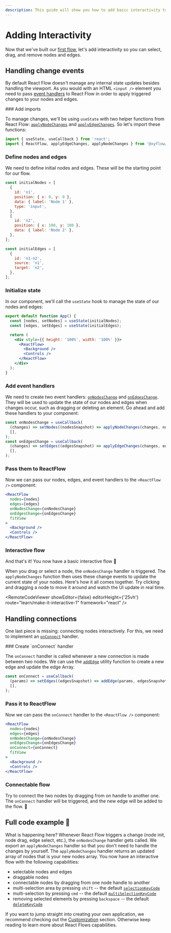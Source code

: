 ```yaml
---
description: This guide will show you how to add basic interactivity to your flow.
---
```



# Adding Interactivity

Now that we've built our [first flow](learn/concepts/building-a-flow), let's add
interactivity so you can select, drag, and remove nodes and edges.

## Handling change events

By default React Flow doesn't manage any internal state updates besides handling the
viewport. As you would with an HTML `<input />` element you need to pass
[event handlers](/api-reference/react-flow#event-handlers) to React Flow in order to apply
triggered changes to your nodes and edges.

 <Steps>
 ### Add imports

To manage changes, we'll be using `useState` with two helper functions from React Flow:
[`applyNodeChanges`](/api-reference/utils/apply-node-changes) and
[`applyEdgeChanges`](/api-reference/utils/apply-edge-changes). So let's import these
functions:

```jsx
import { useState, useCallback } from 'react';
import { ReactFlow, applyEdgeChanges, applyNodeChanges } from '@xyflow/react';
```

### Define nodes and edges

We need to define initial nodes and edges. These will be the starting point for our flow.

```jsx
const initialNodes = [
  {
    id: 'n1',
    position: { x: 0, y: 0 },
    data: { label: 'Node 1' },
    type: 'input',
  },
  {
    id: 'n2',
    position: { x: 100, y: 100 },
    data: { label: 'Node 2' },
  },
];

const initialEdges = [
  {
    id: 'n1-n2',
    source: 'n1',
    target: 'n2',
  },
];
```

### Initialize state

In our component, we'll call the `useState` hook to manage the state of our nodes and
edges:

```jsx {2-3}
export default function App() {
  const [nodes, setNodes] = useState(initialNodes);
  const [edges, setEdges] = useState(initialEdges);

  return (
    <div style={{ height: '100%', width: '100%' }}>
      <ReactFlow>
        <Background />
        <Controls />
      </ReactFlow>
    </div>
  );
}
```

### Add event handlers

We need to create two event handlers:
[`onNodesChange`](/api-reference/react-flow#onnodeschange) and
[`onEdgesChange`](/api-reference/react-flow#onedgeschange). They will be used to update
the state of our nodes and edges when changes occur, such as dragging or deleting an
element. Go ahead and add these handlers to your component:

```jsx
const onNodesChange = useCallback(
  (changes) => setNodes((nodesSnapshot) => applyNodeChanges(changes, nodesSnapshot)),
  [],
);
const onEdgesChange = useCallback(
  (changes) => setEdges((edgesSnapshot) => applyEdgeChanges(changes, edgesSnapshot)),
  [],
);
```

### Pass them to ReactFlow

Now we can pass our nodes, edges, and event handlers to the `<ReactFlow />` component:

```jsx {2-5}
<ReactFlow
  nodes={nodes}
  edges={edges}
  onNodesChange={onNodesChange}
  onEdgesChange={onEdgesChange}
  fitView
>
  <Background />
  <Controls />
</ReactFlow>
```

### Interactive flow

And that's it! You now have a basic interactive flow 🎉

When you drag or select a node, the `onNodesChange` handler is triggered. The
`applyNodeChanges` function then uses these change events to update the current state of
your nodes. Here's how it all comes together. Try clicking and dragging a node to move it
around and watch the UI update in real time.

<RemoteCodeViewer
  showEditor={false}
  editorHeight={'25vh'}
  route="learn/make-it-interactive-1"
  framework="react"
/>
 </Steps>

## Handling connections

One last piece is missing: connecting nodes interactively. For this, we need to implement
an [`onConnect`](/api-reference/react-flow#onconnect) handler.

<Steps>
### Create `onConnect` handler

The `onConnect` handler is called whenever a new connection is made between two nodes. We
can use the [`addEdge`](/api-reference/utils/add-edge) utility function to create a new
edge and update the edge Array.

```jsx
const onConnect = useCallback(
  (params) => setEdges((edgesSnapshot) => addEdge(params, edgesSnapshot)),
  [],
);
```

### Pass it to ReactFlow

Now we can pass the `onConnect` handler to the `<ReactFlow />` component:

```jsx {6}
<ReactFlow
  nodes={nodes}
  edges={edges}
  onNodesChange={onNodesChange}
  onEdgesChange={onEdgesChange}
  onConnect={onConnect}
  fitView
>
  <Background />
  <Controls />
</ReactFlow>
```

### Connectable flow

Try to connect the two nodes by dragging from on handle to another one. The `onConnect`
handler will be triggered, and the new edge will be added to the flow. 🥳

<RemoteCodeViewer
  showEditor={false}
  editorHeight="25vh"
  route="learn/make-it-interactive-2"
  framework="react"
/>

</Steps>

## Full code example 🏁

<RemoteCodeViewer route="learn/make-it-interactive-2" framework="react" />

What is happening here? Whenever React Flow triggers a change (node init, node drag, edge
select, etc.), the `onNodesChange` handler gets called. We export an `applyNodeChanges`
handler so that you don't need to handle the changes by yourself. The `applyNodeChanges`
handler returns an updated array of nodes that is your new nodes array. You now have an
interactive flow with the following capabilities:

- selectable nodes and edges
- draggable nodes
- connectable nodes by dragging from one node handle to another
- multi-selection area by pressing `shift` -- the default
  [`selectionKeyCode`](/api-reference/react-flow#selectionkeycode)
- multi-selection by pressing `cmd` -- the default
  [`multiSelectionKeyCode`](/api-reference/react-flow#multiselectionkeycode)
- removing selected elements by pressing `backspace` -- the default
  [`deleteKeyCode`](/api-reference/react-flow#deletekeycode)

If you want to jump straight into creating your own application, we recommend checking out
the [Customization](/learn/customization) section. Otherwise keep reading to learn more
about React Flows capabilities.
